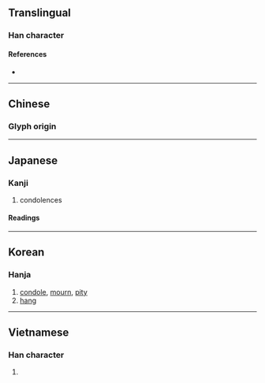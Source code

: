 {{also|弓|弖|吊}}
{{character info/new}}
==Translingual==

===Han character===
{{Han char|rn=57|rad=弓|as=01|sn=4|four=17527|canj=NL,XNL|ids=⿻弓丨}}

====References====
* {{Han ref|kx=0356.070|dkj=09698|dj=0671.270|hdz=20989.010|uh=5F14|ud=24340|bh=A4DD|bd=42205}}

----

==Chinese==

===Glyph origin===
{{Han etyl}}
{{zh-see|吊|v}}

----

==Japanese==

===Kanji===
{{ja-kanji|grade=c|rs=弓01}}

# condolences
====Readings====
{{ja-readings
|goon=ちょう<てう
|kanon=ちょう<てう
|kun=とむら-う, とぶら-う, つる
}}

----

==Korean==

===Hanja===
{{ko-hanja|hangeul=[[조]], [[적]]|eumhun=|rv=jo, jeok|mr=cho, chŏk|y=co, cek}}

# [[condole]], [[mourn]], [[pity]]
# [[hang]]

----

==Vietnamese==

===Han character===
{{vi-readings|rs=弓01|hanviet=điếu}}

# {{defn|lang=vi|sort=弓01}}